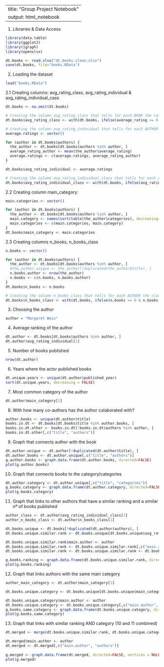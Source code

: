 
---
title: "Group Project Notebook"
output: html_notebook
---

1. Libraries & Data Access

```{r   }
library(data.table)   
library(ggplot2)
library(igraph)
library(openxlsx)

dt.books <- read.xlsx("dt.books.clean.xlsx")
save(dt.books, file="books.RData") 
```

2. Loading the dataset

```{r   }
load("books.RData") 
```

2.1 Creating columns: avg_rating_class, avg_rating_individual & avg_rating_individual_cass

```{r   }
dt.books <- na.omit(dt.books)

# Creating the column avg_rating_class that tells for each BOOK the rating that they are in
dt.books$avg_rating_class <- with(dt.books, ifelse(average_rating >= 0 & average_rating < 0.5, "[0-0.5[", ifelse(average_rating >= 0.5 & average_rating < 1, "[0.5 -1[", ifelse(average_rating >= 1 & average_rating < 1.5, "[1-1.5[", ifelse(average_rating >= 1.5 & average_rating < 2, "[1.5-2[", ifelse(average_rating >= 2 & average_rating <= 2.5, "[2-2.5]", ifelse(average_rating >= 2.5 & average_rating <= 3, "[2.5-3[", ifelse(average_rating >= 3 & average_rating <= 3.5, "[3-3.5[", ifelse(average_rating >= 3.5 & average_rating <= 4,  "[3.5-4[", ifelse(average_rating >= 4 & average_rating <= 4.5,  "[4-4.5[", ifelse(average_rating >= 4.5 & average_rating <= 5,  "[4.5-5]", "NA")))))))))))

# Creating the column avg_rating_individual that tells for each AUTHOR the rating that they are in (by doing the average of all their books)
average.ratings <- vector()

for (author in dt.books$authors) {
  the_author <- dt.books[dt.books$authors %in% author, ]
  average_rating_author <- mean(the_author$average_rating)
  average.ratings <- c(average.ratings, average_rating_author)
}

dt.books$avg_rating_individual <- average.ratings

# Creating the column avg_rating_individual_class that tells for each AUTHOR the rating that they are in (same as above but with new column)
dt.books$avg_rating_individual_class <- with(dt.books, ifelse(avg_rating_individual >= 0 & avg_rating_individual < 0.5, "[0-0.5[", ifelse(avg_rating_individual >= 0.5 & avg_rating_individual < 1, "[0.5 -1[", ifelse(avg_rating_individual >= 1 & avg_rating_individual < 1.5, "[1-1.5[", ifelse(avg_rating_individual >= 1.5 & avg_rating_individual < 2, "[1.5-2[", ifelse(avg_rating_individual >= 2 & avg_rating_individual <= 2.5, "[2-2.5[", ifelse(avg_rating_individual >= 2.5 & avg_rating_individual <= 3, "[2.5-3[", ifelse(avg_rating_individual >= 3 & avg_rating_individual <= 3.5, "[3-3.5[", ifelse(avg_rating_individual >= 3.5 & avg_rating_individual <= 4,  "[3.5-4[", ifelse(avg_rating_individual >= 4 & avg_rating_individual <= 4.5,  "[4-4.5[", ifelse(avg_rating_individual >= 4.5 & avg_rating_individual <= 5,  "[4.5-5]", "NA")))))))))))
```

2.2 Creating column main_category: 
```{r   }
main.categories <- vector()

for (author in dt.books$authors) {
  the_author <- dt.books[dt.books$authors %in% author, ]
  main.category <- names(sort(table(the_author$categories), decreasing=TRUE)[1])
  main.categories <- c(main.categories, main.category)
}
dt.books$main_category <- main.categories
```

2.3 Creating columns n_books, n_books_class
```{r   }
n.books <- vector()

for (author in dt.books$authors) {
  the_author <- dt.books[dt.books$authors %in% author, ]
  #the.author.unique <- the_author[!duplicated(the_author$title), ]
  n.books.author <- nrow(the_author)
  n.books <- c(n.books, n.books.author)
}
dt.books$n_books <- n.books

# Creating the column n_books_class that tells for each AUTHOR the class of number of books they are in
dt.books$n_books_class <- with(dt.books, ifelse(n.books >= 0 & n.books < 2, "[0-2[", ifelse(n.books >= 2 & n.books < 5, "[2-5[", ifelse(n.books >= 5 & n.books < 10, "[5 -10[", ifelse(n.books >= 10 & n.books < 15, "[10-15[", ifelse(n.books >= 15 & n.books < 20, "[15-20[", ifelse(n.books >= 20 & n.books <= 25, "[20-25[", ifelse(n.books >= 25 & n.books <= 30, "[25-30[", ifelse(n.books >= 30 & n.books <= 35, "[30-35[", ifelse(n.books >= 35 & n.books <= 40, "[35-40[", ifelse(n.books >= 40 & n.books <= 45, "[40-45]", "NA")))))))))))
```


3. Choosing the author

```{r   }
author = "Margaret Weis"
```

4. Average ranking of the author

```{r   }
dt.author <- dt.books[dt.books$authors %in% author, ]
dt.author$avg_rating_individual[1]
```



5. Number of books published

```{r   }
nrow(dt.author)
```


6. Years where the actor published books
```{r   }
dt.unique.years <- unique(dt.author$published_year)
sort(dt.unique.years, decreasing = FALSE)
```



7. Most common category of the author

```{r   }
dt.author$main_category[1]
```


8. With how many co-authors has the author colaborated with?

```{r   }
author.books <- unique(dt.author$title)
books.in.dt <- dt.books[dt.books$title %in% author.books, ]
books.in.dt.other <- books.in.dt[!books.in.dt$authors %in% author, ]
books.in.dt.other[,c("title", "authors")]
```

9. Graph that connects author with the book

```{r   }
dt.author.unique <- dt.author[!duplicated(dt.author$title), ]
dt.author.books <- dt.author.unique[,c("title", "authors")]
g.author.books <- graph.data.frame(dt.author.books, directed=FALSE)
plot(g.author.books)
```

10. Graph that connects books to the category/categories

```{r   }
dt.author.category <- dt.author.unique[,c("title", "categories")]
g.books.category <- graph.data.frame(dt.author.category, directed=FALSE, vertices = NULL)
plot(g.books.category)
```

11. Graph that links to other authors that have a similar ranking and a similar nº of books published

```{r   }
author_class <- dt.author$avg_rating_individual_class[1]
author_n_books_class <- dt.author$n_books_class[1]

dt.books.unique <- dt.books[!duplicated(dt.author$authors), ]
dt.books.unique.similar.rank <- dt.books.unique[dt.books.unique$avg_rating_individual_class == author_class & dt.books.unique$n_books_class == author_n_books_class, ]

dt.books.unique.similar.rank$main.author <- author
dt.books.unique.similar.rank <- dt.books.unique.similar.rank[,c("main.author", "authors")]
dt.books.unique.similar.rank <- dt.books.unique.similar.rank <- dt.books.unique.similar.rank[!duplicated(dt.books.unique.similar.rank$authors), ]

g.books.ranking <- graph.data.frame(dt.books.unique.similar.rank, directed=FALSE, vertices = NULL)
plot(g.books.ranking)
```

12. Graph that links authors with the same main category

```{r   }
author_main_category <- dt.author$main_category[1]

dt.books.unique.category <- dt.books.unique[dt.books.unique$main_category == author_main_category & dt.books.unique$n_books_class == author_n_books_class,  ]

dt.books.unique.category$main.author <- author
dt.books.unique.category <- dt.books.unique.category[,c("main.author", "authors")]
g.books.same.category <- graph.data.frame(dt.books.unique.category, directed=FALSE, vertices = NULL)
plot(g.books.same.category)
```


13. Graph that links with similar ranking AND category (10 and 11 combined)

```{r   }
dt.merged <- merge(dt.books.unique.similar.rank, dt.books.unique.category ,by="authors", all = FALSE)

dt.merged$main.author <- author
dt.merged <- dt.merged[,c("main.author", "authors")]
  
g.merged <- graph.data.frame(dt.merged, directed=FALSE, vertices = NULL)
plot(g.merged)
```